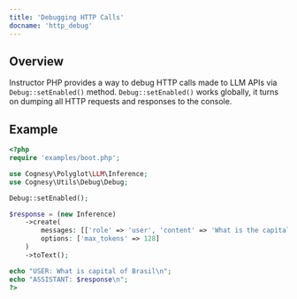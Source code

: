 ```yaml
---
title: 'Debugging HTTP Calls'
docname: 'http_debug'
---
```


## Overview

Instructor PHP provides a way to debug HTTP calls made to LLM APIs via `Debug::setEnabled()` method.
`Debug::setEnabled()` works globally, it turns on dumping all HTTP requests and responses to the console.

## Example

```php
<?php
require 'examples/boot.php';

use Cognesy\Polyglot\LLM\Inference;
use Cognesy\Utils\Debug\Debug;

Debug::setEnabled();

$response = (new Inference)
    ->create(
        messages: [['role' => 'user', 'content' => 'What is the capital of Brasil']],
        options: ['max_tokens' => 128]
    )
    ->toText();

echo "USER: What is capital of Brasil\n";
echo "ASSISTANT: $response\n";
?>
```
